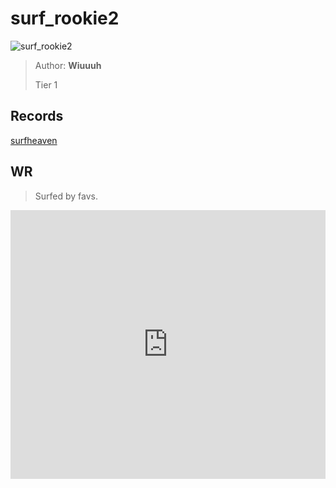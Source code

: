 
# surf_rookie2

![surf_rookie2](https://raw.githubusercontent.com/Sayt123/SurfMapPics/Maps-and-bonuses/csgo/surf_rookie2.jpg)

> Author: **Wiuuuh**
>
> Tier 1

## Records

[surfheaven](https://surfheaven.eu/map/surf_rookie2)

## WR

> Surfed by favs.

<iframe
width="100%"
height="430"
src="https://www.youtube.com/embed/AZgt6UTtLTo"
frameborder="0"
allow="accelerometer; autoplay; clipboard-write; encrypted-media; gyroscope; picture-in-picture"
allowFullScreen
/>

```md

[Surf Timer] - favs fucks frogs haHAA finished in 02:31:45 (WR -00:00:54). Improving by 00:01:20
[Surf Timer] - favs fucks frogs haHAA beat the map record! Rank: 1/4274


```
                